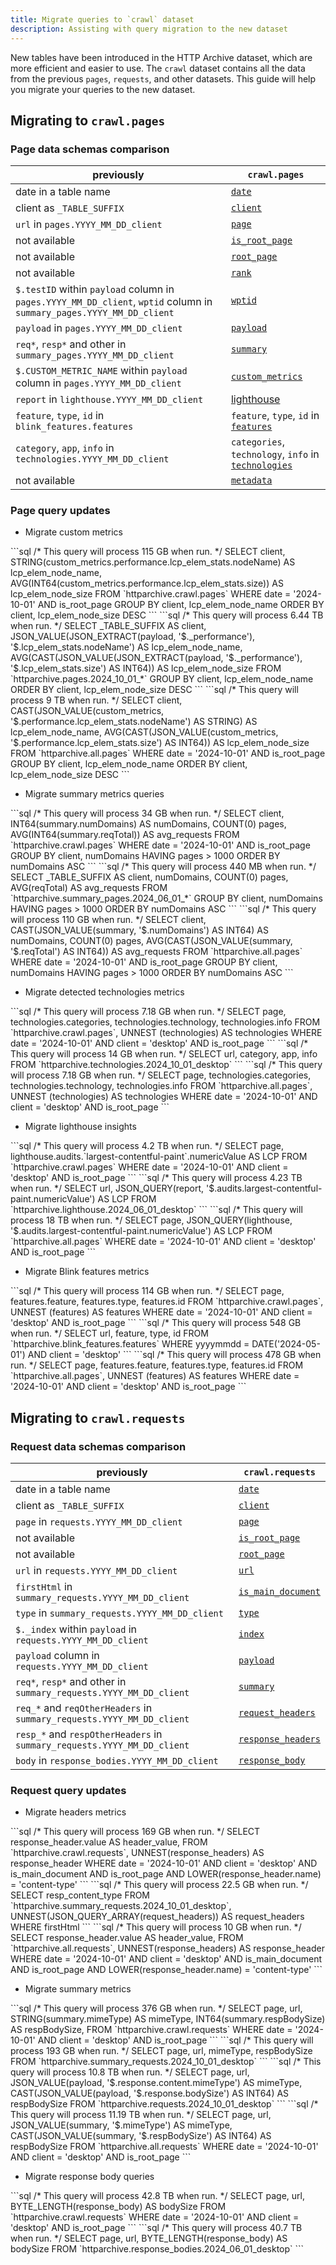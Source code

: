 ```yaml
---
title: Migrate queries to `crawl` dataset
description: Assisting with query migration to the new dataset
---
```



New tables have been introduced in the HTTP Archive dataset, which are more efficient and easier to use. The `crawl` dataset contains all the data from the previous `pages`, `requests`, and other datasets. This guide will help you migrate your queries to the new dataset.

## Migrating to `crawl.pages`

### Page data schemas comparison

previously | `crawl.pages`
---|---
date in a table name | [`date`](/reference/tables/pages/#date)
client as `_TABLE_SUFFIX` | [`client`](/reference/tables/pages/#client)
`url` in `pages.YYYY_MM_DD_client` | [`page`](/reference/tables/pages/#page)
not available | [`is_root_page`](/reference/tables/pages/#is_root_page)
not available | [`root_page`](/reference/tables/pages/#root_page)
not available | [`rank`](/reference/tables/pages/#rank)
`$.testID` within `payload` column in `pages.YYYY_MM_DD_client`, `wptid` column in `summary_pages.YYYY_MM_DD_client` | [`wptid`](/reference/tables/pages/#wptid)
`payload`  in `pages.YYYY_MM_DD_client` | [`payload`](/reference/tables/pages/#payload)
`req*`, `resp*` and other in `summary_pages.YYYY_MM_DD_client` | [`summary`](/reference/tables/pages/#summary)
`$.CUSTOM_METRIC_NAME` within `payload` column in `pages.YYYY_MM_DD_client` | [`custom_metrics`](/reference/tables/pages/#custom_metrics)
`report` in `lighthouse.YYYY_MM_DD_client` | [lighthouse](/reference/tables/pages/#lighthouse)
`feature`, `type`, `id` in `blink_features.features` | `feature`, `type`, `id` in [`features`](/reference/tables/pages/#features)
`category`, `app`, `info` in `technologies.YYYY_MM_DD_client` | `categories`, `technology`, `info` in [`technologies`](/reference/tables/pages/#technologies)
not available | [`metadata`](/reference/tables/pages/#metadata)

### Page query updates

- Migrate custom metrics

<Tabs>
  <TabItem label="crawl.pages">
    ```sql
    /* This query will process 115 GB when run. */
    SELECT
      client,
      STRING(custom_metrics.performance.lcp_elem_stats.nodeName) AS lcp_elem_node_name,
      AVG(INT64(custom_metrics.performance.lcp_elem_stats.size)) AS lcp_elem_node_size
    FROM `httparchive.crawl.pages`
    WHERE
      date = '2024-10-01' AND
      is_root_page
    GROUP BY
      client,
      lcp_elem_node_name
    ORDER BY
      client,
      lcp_elem_node_size DESC
    ```
  </TabItem>
  <TabItem label="pages.YYYY_MM_DD_client">
    ```sql
    /* This query will process 6.44 TB when run. */
    SELECT
      _TABLE_SUFFIX AS client,
      JSON_VALUE(JSON_EXTRACT(payload, '$._performance'), '$.lcp_elem_stats.nodeName') AS lcp_elem_node_name,
      AVG(CAST(JSON_VALUE(JSON_EXTRACT(payload, '$._performance'), '$.lcp_elem_stats.size') AS INT64)) AS lcp_elem_node_size
    FROM `httparchive.pages.2024_10_01_*`
    GROUP BY
      client,
      lcp_elem_node_name
    ORDER BY
      client,
      lcp_elem_node_size DESC
    ```
  </TabItem>
  <TabItem label="all.pages">
    ```sql
    /* This query will process 9 TB when run. */
    SELECT
      client,
      CAST(JSON_VALUE(custom_metrics, '$.performance.lcp_elem_stats.nodeName') AS STRING) AS lcp_elem_node_name,
      AVG(CAST(JSON_VALUE(custom_metrics, '$.performance.lcp_elem_stats.size') AS INT64)) AS lcp_elem_node_size
    FROM `httparchive.all.pages`
    WHERE
      date = '2024-10-01' AND
      is_root_page
    GROUP BY
      client,
      lcp_elem_node_name
    ORDER BY
      client,
      lcp_elem_node_size DESC
    ```
  </TabItem>
</Tabs>

- Migrate summary metrics queries

<Tabs>
  <TabItem label="crawl.pages">
    ```sql
    /* This query will process 34 GB when run. */
    SELECT
      client,
      INT64(summary.numDomains) AS numDomains,
      COUNT(0) pages,
      AVG(INT64(summary.reqTotal)) AS avg_requests
    FROM `httparchive.crawl.pages`
    WHERE
      date = '2024-10-01' AND
      is_root_page
    GROUP BY
      client,
      numDomains
    HAVING pages > 1000
    ORDER BY numDomains ASC
    ```
  </TabItem>
  <TabItem label="summary_pages.YYYY_MM_DD_client">
    ```sql
    /* This query will process 440 MB when run. */
    SELECT
      _TABLE_SUFFIX AS client,
      numDomains,
      COUNT(0) pages,
      AVG(reqTotal) AS avg_requests
    FROM `httparchive.summary_pages.2024_06_01_*`
    GROUP BY
      client,
      numDomains
    HAVING pages > 1000
    ORDER BY numDomains ASC
    ```
  </TabItem>
  <TabItem label="all.pages">
    ```sql
    /* This query will process 110 GB when run. */
    SELECT
      client,
      CAST(JSON_VALUE(summary, '$.numDomains') AS INT64) AS numDomains,
      COUNT(0) pages,
      AVG(CAST(JSON_VALUE(summary, '$.reqTotal') AS INT64)) AS avg_requests
    FROM `httparchive.all.pages`
    WHERE
      date = '2024-10-01' AND
      is_root_page
    GROUP BY
      client,
      numDomains
    HAVING pages > 1000
    ORDER BY numDomains ASC
    ```
  </TabItem>
</Tabs>

- Migrate detected technologies metrics

<Tabs>
  <TabItem label="crawl.pages">
    ```sql
    /* This query will process 7.18 GB when run. */
    SELECT
      page,
      technologies.categories,
      technologies.technology,
      technologies.info
    FROM `httparchive.crawl.pages`,
      UNNEST (technologies) AS technologies
    WHERE
      date = '2024-10-01' AND
      client = 'desktop' AND
      is_root_page
    ```
  </TabItem>
  <TabItem label="technologies.YYYY_MM_DD_client">
    ```sql
    /* This query will process 14 GB when run. */
    SELECT
      url,
      category,
      app,
      info
    FROM `httparchive.technologies.2024_10_01_desktop`
    ```
  </TabItem>
  <TabItem label="all.pages">
    ```sql
    /* This query will process 7.18 GB when run. */
    SELECT
      page,
      technologies.categories,
      technologies.technology,
      technologies.info
    FROM `httparchive.all.pages`,
      UNNEST (technologies) AS technologies
    WHERE
      date = '2024-10-01' AND
      client = 'desktop' AND
      is_root_page
    ```
  </TabItem>
</Tabs>

- Migrate lighthouse insights

<Tabs>
  <TabItem label="crawl.pages">
    ```sql
    /* This query will process 4.2 TB when run. */
    SELECT
      page,
      lighthouse.audits.`largest-contentful-paint`.numericValue AS LCP
    FROM `httparchive.crawl.pages`
    WHERE
      date = '2024-10-01' AND
      client = 'desktop' AND
      is_root_page
    ```
  </TabItem>
  <TabItem label="lighthouse.YYYY_MM_DD_client">
    ```sql
    /* This query will process 4.23 TB when run. */
    SELECT
      url,
      JSON_QUERY(report, '$.audits.largest-contentful-paint.numericValue') AS LCP
    FROM `httparchive.lighthouse.2024_06_01_desktop`
    ```
  </TabItem>
  <TabItem label="all.pages">
    ```sql
    /* This query will process 18 TB when run. */
    SELECT
      page,
      JSON_QUERY(lighthouse, '$.audits.largest-contentful-paint.numericValue') AS LCP
    FROM `httparchive.all.pages`
    WHERE
      date = '2024-10-01' AND
      client = 'desktop' AND
      is_root_page
    ```
  </TabItem>
</Tabs>

- Migrate Blink features metrics

<Tabs>
  <TabItem label="crawl.pages">
    ```sql
    /* This query will process 114 GB when run. */
    SELECT
      page,
      features.feature,
      features.type,
      features.id
    FROM `httparchive.crawl.pages`,
    UNNEST (features) AS features
    WHERE
      date = '2024-10-01' AND
      client = 'desktop' AND
      is_root_page
    ```
  </TabItem>
  <TabItem label="blink_features.features">
    ```sql
    /* This query will process 548 GB when run. */
    SELECT
      url,
      feature,
      type,
      id
    FROM `httparchive.blink_features.features`
    WHERE
      yyyymmdd = DATE('2024-05-01') AND
      client = 'desktop'
    ```
  </TabItem>
  <TabItem label="all.pages">
    ```sql
    /* This query will process 478 GB when run. */
    SELECT
      page,
      features.feature,
      features.type,
      features.id
    FROM `httparchive.all.pages`,
      UNNEST (features) AS features
    WHERE
      date = '2024-10-01' AND
      client = 'desktop' AND
      is_root_page
    ```
  </TabItem>
</Tabs>

## Migrating to `crawl.requests`

### Request data schemas comparison

previously | `crawl.requests`
---|---
date in a table name | [`date`](/reference/tables/requests/#date)
client as `_TABLE_SUFFIX` | [`client`](/reference/tables/requests/#client)
`page` in `requests.YYYY_MM_DD_client` | [`page`](/reference/tables/requests/#page)
not available | [`is_root_page`](/reference/tables/requests/#is_root_page)
not available | [`root_page`](/reference/tables/requests/#root_page)
`url` in `requests.YYYY_MM_DD_client` | [`url`](/reference/tables/requests/#url)
`firstHtml` in `summary_requests.YYYY_MM_DD_client` | [`is_main_document`](/reference/tables/requests/#is_main_document)
`type` in `summary_requests.YYYY_MM_DD_client` | [`type`](/reference/tables/requests/#type)
`$._index` within `payload` in `requests.YYYY_MM_DD_client` | [`index`](/reference/tables/requests/#index)
`payload` column in `requests.YYYY_MM_DD_client` | [`payload`](/reference/tables/requests/#payload)
`req*`, `resp*` and other in `summary_requests.YYYY_MM_DD_client` | [`summary`](/reference/tables/requests/#summary)
`req_*` and `reqOtherHeaders` in `summary_requests.YYYY_MM_DD_client` | [`request_headers`](/reference/tables/requests/#request_headers)
`resp_*` and `respOtherHeaders` in `summary_requests.YYYY_MM_DD_client` | [`response_headers`](/reference/tables/requests/#response_headers)
`body` in `response_bodies.YYYY_MM_DD_client` | [`response_body`](/reference/tables/requests/#response_body)

### Request query updates

- Migrate headers metrics

<Tabs>
  <TabItem label="crawl.requests">
    ```sql
    /* This query will process 169 GB when run. */
    SELECT
      response_header.value AS header_value,
    FROM `httparchive.crawl.requests`,
      UNNEST(response_headers) AS response_header
    WHERE
      date = '2024-10-01' AND
      client = 'desktop' AND
      is_main_document AND
      is_root_page AND
      LOWER(response_header.name) = 'content-type'
    ```
  </TabItem>
  <TabItem label="summary_requests.YYYY_MM_DD_client">
    ```sql
    /* This query will process 22.5 GB when run. */
    SELECT
      resp_content_type
    FROM `httparchive.summary_requests.2024_10_01_desktop`,
      UNNEST(JSON_QUERY_ARRAY(request_headers)) AS request_headers
    WHERE
      firstHtml
    ```
  </TabItem>
  <TabItem label="all.requests">
    ```sql
    /* This query will process 10 GB when run. */
    SELECT
      response_header.value AS header_value,
    FROM `httparchive.all.requests`,
      UNNEST(response_headers) AS response_header
    WHERE
      date = '2024-10-01' AND
      client = 'desktop' AND
      is_main_document AND
      is_root_page AND
      LOWER(response_header.name) = 'content-type'
    ```
  </TabItem>
</Tabs>

- Migrate summary metrics

<Tabs>
  <TabItem label="crawl.requests">
    ```sql
    /* This query will process 376 GB when run. */
    SELECT
      page,
      url,
      STRING(summary.mimeType) AS mimeType,
      INT64(summary.respBodySize) AS respBodySize,
    FROM `httparchive.crawl.requests`
    WHERE
      date = '2024-10-01' AND
      client = 'desktop' AND
      is_root_page
    ```
  </TabItem>
  <TabItem label="summary_requests.YYYY_MM_DD_client">
    ```sql
    /* This query will process 193 GB when run. */
    SELECT
      page,
      url,
      mimeType,
      respBodySize
    FROM `httparchive.summary_requests.2024_10_01_desktop`
    ```
  </TabItem>
  <TabItem label="requests.YYYY_MM_DD_client">
    ```sql
    /* This query will process 10.8 TB when run. */
    SELECT
      page,
      url,
      JSON_VALUE(payload, '$.response.content.mimeType') AS mimeType,
      CAST(JSON_VALUE(payload, '$.response.bodySize') AS INT64) AS respBodySize
    FROM `httparchive.requests.2024_10_01_desktop`
    ```
  </TabItem>
  <TabItem label="all.requests">
    ```sql
    /* This query will process 11.19 TB when run. */
    SELECT
      page,
      url,
      JSON_VALUE(summary, '$.mimeType') AS mimeType,
      CAST(JSON_VALUE(summary, '$.respBodySize') AS INT64) AS respBodySize
    FROM `httparchive.all.requests`
    WHERE
      date = '2024-10-01' AND
      client = 'desktop' AND
      is_root_page
    ```
  </TabItem>
</Tabs>

- Migrate response body queries

<Tabs>
  <TabItem label="crawl.requests">
    ```sql
    /* This query will process 42.8 TB when run. */
    SELECT
      page,
      url,
      BYTE_LENGTH(response_body) AS bodySize
    FROM `httparchive.crawl.requests`
    WHERE
      date = '2024-10-01' AND
      client = 'desktop' AND
      is_root_page
    ```
  </TabItem>
  <TabItem label="response_bodies.YYYY_MM_DD_client">
    ```sql
    /* This query will process 40.7 TB when run. */
    SELECT
      page,
      url,
      BYTE_LENGTH(response_body) AS bodySize
    FROM `httparchive.response_bodies.2024_06_01_desktop`
    ```
  </TabItem>
</Tabs>
